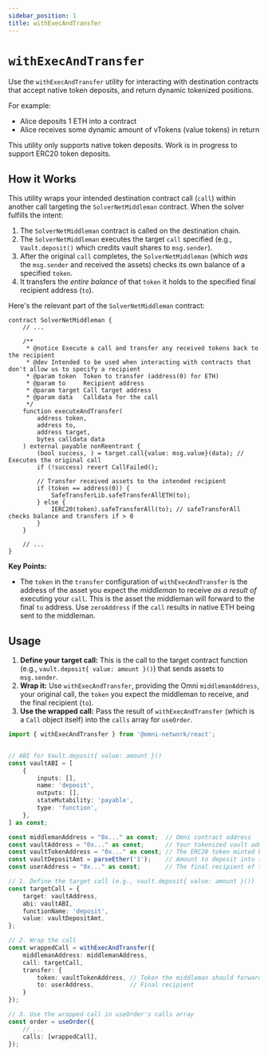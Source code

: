 ```yaml
---
sidebar_position: 1
title: withExecAndTransfer
---
```




# `withExecAndTransfer`

Use the `withExecAndTransfer` utility for interacting with destination contracts that accept native token deposits, and return dynamic tokenized positions.

For example:

- Alice deposits 1 ETH into a contract
- Alice receives some dynamic amount of vTokens (value tokens) in return


<Callout type="info">
    This utility only supports native token deposits.
    Work is in progress to support ERC20 token deposits.
</Callout>



## How it Works

This utility wraps your intended destination contract call (`call`) within another call targeting the `SolverNetMiddleman` contract. When the solver fulfills the intent:

1.  The `SolverNetMiddleman` contract is called on the destination chain.
2.  The `SolverNetMiddleman` executes the target `call` specified (e.g., `Vault.deposit()` which credits vault shares to `msg.sender`).
3.  After the original `call` completes, the `SolverNetMiddleman` (which *was* the `msg.sender` and received the assets) checks its own balance of a specified `token`.
4.  It transfers the *entire balance* of that `token` it holds to the specified final recipient address (`to`).

Here's the relevant part of the `SolverNetMiddleman` contract:

```solidity
contract SolverNetMiddleman {
    // ...

    /**
     * @notice Execute a call and transfer any received tokens back to the recipient
     * @dev Intended to be used when interacting with contracts that don't allow us to specify a recipient
     * @param token  Token to transfer (address(0) for ETH)
     * @param to     Recipient address
     * @param target Call target address
     * @param data   Calldata for the call
     */
    function executeAndTransfer(
        address token,
        address to,
        address target,
        bytes calldata data
    ) external payable nonReentrant {
        (bool success, ) = target.call{value: msg.value}(data); // Executes the original call
        if (!success) revert CallFailed();

        // Transfer received assets to the intended recipient
        if (token == address(0)) {
            SafeTransferLib.safeTransferAllETH(to);
        } else {
            IERC20(token).safeTransferAll(to); // safeTransferAll checks balance and transfers if > 0
        }
    }

    // ...
}
```

**Key Points:**

*   The `token` in the `transfer` configuration of `withExecAndTransfer` is the address of the asset you expect the *middleman* to receive *as a result of* executing your `call`. This is the asset the middleman will forward to the final `to` address. Use `zeroAddress` if the `call` results in native ETH being sent to the middleman.

## Usage

1.  **Define your target call:** This is the call to the target contract function (e.g., `vault.deposit{ value: amount }()`) that sends assets to `msg.sender`.
2.  **Wrap it:** Use `withExecAndTransfer`, providing the Omni `middlemanAddress`, your original call, the `token` you expect the middleman to receive, and the final recipient (`to`).
3.  **Use the wrapped call:** Pass the result of `withExecAndTransfer` (which is a `Call` object itself) into the `calls` array for `useOrder`.

```typescript
import { withExecAndTransfer } from '@omni-network/react';


// ABI for Vault.deposit{ value: amount }()
const vaultABI = [
    {
        inputs: [],
        name: 'deposit',
        outputs: [],
        stateMutability: 'payable',
        type: 'function',
    },
] as const;

const middlemanAddress = "0x..." as const;  // Omni contract address
const vaultAddress = "0x..." as const;      // Your tokenized vault address
const vaultTokenAddress = "0x..." as const; // The ERC20 token minted by the vault to msg.sender
const vaultDepositAmt = parseEther('1');    // Amount to deposit into the vault
const userAddress = "0x..." as const;       // The final recipient of the vault tokens

// 1. Define the target call (e.g., vault.deposit{ value: amount }())
const targetCall = {
    target: vaultAddress,
    abi: vaultABI,
    functionName: 'deposit',
    value: vaultDepositAmt,
};

// 2. Wrap the call
const wrappedCall = withExecAndTransfer({
    middlemanAddress: middlemanAddress,
    call: targetCall,
    transfer: {
        token: vaultTokenAddress, // Token the middleman should forward
        to: userAddress,          // Final recipient
    }
});

// 3. Use the wrapped call in useOrder's calls array
const order = useOrder({
    // ...
    calls: [wrappedCall],
});
```
